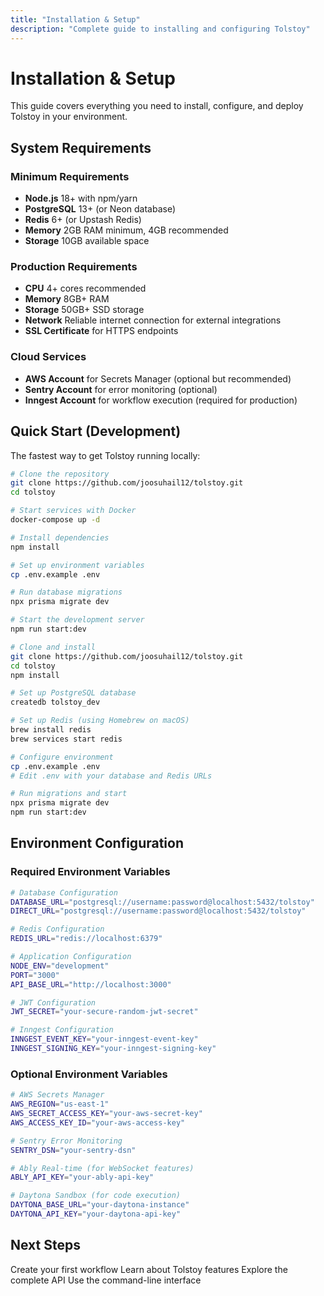 ```yaml
---
title: "Installation & Setup"
description: "Complete guide to installing and configuring Tolstoy"
---
```


# Installation & Setup

This guide covers everything you need to install, configure, and deploy Tolstoy in your environment.

## System Requirements

### **Minimum Requirements**
- **Node.js** 18+ with npm/yarn
- **PostgreSQL** 13+ (or Neon database)
- **Redis** 6+ (or Upstash Redis)
- **Memory** 2GB RAM minimum, 4GB recommended
- **Storage** 10GB available space

### **Production Requirements**
- **CPU** 4+ cores recommended
- **Memory** 8GB+ RAM
- **Storage** 50GB+ SSD storage
- **Network** Reliable internet connection for external integrations
- **SSL Certificate** for HTTPS endpoints

### **Cloud Services**
- **AWS Account** for Secrets Manager (optional but recommended)
- **Sentry Account** for error monitoring (optional)
- **Inngest Account** for workflow execution (required for production)

## Quick Start (Development)

The fastest way to get Tolstoy running locally:

<CodeGroup>

```bash Docker Compose
# Clone the repository
git clone https://github.com/joosuhail12/tolstoy.git
cd tolstoy

# Start services with Docker
docker-compose up -d

# Install dependencies
npm install

# Set up environment variables
cp .env.example .env

# Run database migrations
npx prisma migrate dev

# Start the development server
npm run start:dev
```

```bash Manual Setup
# Clone and install
git clone https://github.com/joosuhail12/tolstoy.git
cd tolstoy
npm install

# Set up PostgreSQL database
createdb tolstoy_dev

# Set up Redis (using Homebrew on macOS)
brew install redis
brew services start redis

# Configure environment
cp .env.example .env
# Edit .env with your database and Redis URLs

# Run migrations and start
npx prisma migrate dev
npm run start:dev
```

</CodeGroup>

## Environment Configuration

### **Required Environment Variables**

```bash .env
# Database Configuration
DATABASE_URL="postgresql://username:password@localhost:5432/tolstoy"
DIRECT_URL="postgresql://username:password@localhost:5432/tolstoy"

# Redis Configuration
REDIS_URL="redis://localhost:6379"

# Application Configuration
NODE_ENV="development"
PORT="3000"
API_BASE_URL="http://localhost:3000"

# JWT Configuration
JWT_SECRET="your-secure-random-jwt-secret"

# Inngest Configuration
INNGEST_EVENT_KEY="your-inngest-event-key"
INNGEST_SIGNING_KEY="your-inngest-signing-key"
```

### **Optional Environment Variables**

```bash .env
# AWS Secrets Manager
AWS_REGION="us-east-1"
AWS_SECRET_ACCESS_KEY="your-aws-secret-key"
AWS_ACCESS_KEY_ID="your-aws-access-key"

# Sentry Error Monitoring  
SENTRY_DSN="your-sentry-dsn"

# Ably Real-time (for WebSocket features)
ABLY_API_KEY="your-ably-api-key"

# Daytona Sandbox (for code execution)
DAYTONA_BASE_URL="your-daytona-instance"
DAYTONA_API_KEY="your-daytona-api-key"
```

## Next Steps

<CardGroup cols={2}>
  <Card title="Quickstart Guide" icon="rocket" href="/quickstart">
    Create your first workflow
  </Card>
  <Card title="Product Overview" icon="book-open" href="/product/overview">
    Learn about Tolstoy features
  </Card>
  <Card title="API Reference" icon="code" href="/api/overview">
    Explore the complete API
  </Card>
  <Card title="CLI Documentation" icon="terminal" href="/cli/overview">
    Use the command-line interface
  </Card>
</CardGroup>